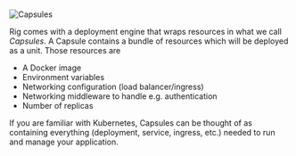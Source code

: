 
<br />

![Capsules](/img/banners/capsules-banner.png "Capsules")

Rig comes with a deployment engine that wraps resources in what we call _Capsules_.
A Capsule contains a bundle of resources which will be deployed as a unit. Those resources are

- A Docker image
- Environment variables
- Networking configuration (load balancer/ingress)
- Networking middleware to handle e.g. authentication
- Number of replicas

If you are familiar with Kubernetes, Capsules can be thought of as containing everything (deployment, service, ingress, etc.) needed to run and manage your application.

<GettingStarted />
